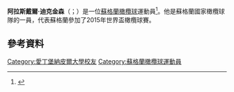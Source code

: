 '''阿拉斯戴爾·迪克金森'''（{{lang-en|Alasdair Dickinson}}；{{bd|1983年|9月11日}}）是一位[[蘇格蘭|蘇格蘭]][[橄欖球|橄欖球]]運動員<ref>{{cite web|url= http://www.scottishrugby.org/scotland/player/alasdair-dickinson|title= Alasdair Dickinson|work= web page|publisher= Scottish Rugby|accessdate= 1 January 2012|archive-date= 2015-11-09|archive-url= https://web.archive.org/web/20151109225255/http://www.scottishrugby.org/scotland/player/alasdair-dickinson|dead-url= no}}</ref>。他是蘇格蘭國家橄欖球隊的一員，代表蘇格蘭參加了2015年世界盃橄欖球賽。
==參考資料==
{{Reflist}}

{{DEFAULTSORT:Dickinson, A}}
[[Category:愛丁堡納皮爾大學校友|Category:愛丁堡納皮爾大學校友]]
[[Category:蘇格蘭橄欖球運動員|Category:蘇格蘭橄欖球運動員]]
